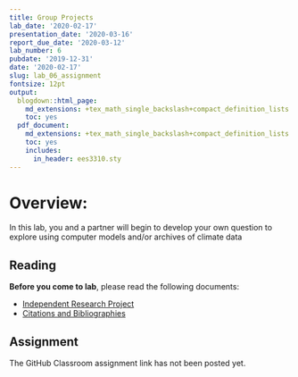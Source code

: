 ```yaml
---
title: Group Projects
lab_date: '2020-02-17'
presentation_date: '2020-03-16'
report_due_date: '2020-03-12'
lab_number: 6
pubdate: '2019-12-31'
date: '2020-02-17'
slug: lab_06_assignment
fontsize: 12pt
output:
  blogdown::html_page:
    md_extensions: +tex_math_single_backslash+compact_definition_lists
    toc: yes
  pdf_document:
    md_extensions: +tex_math_single_backslash+compact_definition_lists
    toc: yes
    includes:
      in_header: ees3310.sty
---
```

# Overview:

In this lab, you and a partner will begin to develop your own question to explore using computer models and/or archives of climate data

## Reading

**Before you come to lab**, please read the following documents:

* [Independent Research Project](/lab_docs/lab_06_instructions){target="_blank"}
* [Citations and Bibliographies](/lab_docs/lab_06_citations_bibliographies){target="_blank"}

## Assignment

The GitHub Classroom assignment link has not been posted yet.
